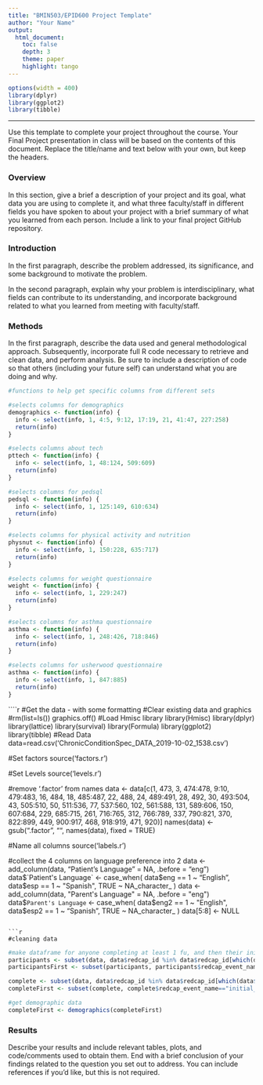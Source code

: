 ```yaml
---
title: "BMIN503/EPID600 Project Template"
author: "Your Name"
output: 
  html_document:
    toc: false 
    depth: 3 
    theme: paper 
    highlight: tango
---
```

```r
options(width = 400)
library(dplyr)
library(ggplot2)
library(tibble)
```  
***
Use this template to complete your project throughout the course. Your Final Project presentation in class will be based on the contents of this document. Replace the title/name and text below with your own, but keep the headers.

### Overview
In this section, give a brief a description of your project and its goal, what data you are using to complete it, and what three faculty/staff in different fields you have spoken to about your project with a brief summary of what you learned from each person. Include a link to your final project GitHub repository.


### Introduction 
In the first paragraph, describe the problem addressed, its significance, and some background to motivate the problem.

In the second paragraph, explain why your problem is interdisciplinary, what fields can contribute to its understanding, and incorporate background related to what you learned from meeting with faculty/staff.


### Methods
In the first paragraph, describe the data used and general methodological approach. Subsequently, incorporate full R code necessary to retrieve and clean data, and perform analysis. Be sure to include a description of code so that others (including your future self) can understand what you are doing and why. 
```r
#functions to help get specific columns from different sets

#selects columns for demographics
demographics <- function(info) {
  info <- select(info, 1, 4:5, 9:12, 17:19, 21, 41:47, 227:258)
  return(info)
}

#selects columns about tech
pttech <- function(info) {
  info <- select(info, 1, 48:124, 509:609)
  return(info)
}

#selects columns for pedsql
pedsql <- function(info) {
  info <- select(info, 1, 125:149, 610:634)
  return(info)
}

#selects columns for physical activity and nutrition
physnut <- function(info) {
  info <- select(info, 1, 150:228, 635:717)
  return(info)
}

#selects columns for weight questionnaire
weight <- function(info) {
  info <- select(info, 1, 229:247)
  return(info)
}

#selects columns for asthma questionnaire
asthma <- function(info) {
  info <- select(info, 1, 248:426, 718:846)
  return(info)
}

#selects columns for usherwood questionnaire
asthma <- function(info) {
  info <- select(info, 1, 847:885)
  return(info)
}
```


````r
#Get the data - with some formatting
#Clear existing data and graphics
#rm(list=ls())
graphics.off()
#Load Hmisc library
library(Hmisc)
library(dplyr)
library(lattice)
library(survival)
library(Formula)
library(ggplot2)
library(tibble)
#Read Data
data=read.csv('ChronicConditionSpec_DATA_2019-10-02_1538.csv')

#Set factors
source('factors.r')

#Set Levels
source('levels.r')

#remove '.factor' from names
data <- data[c(1, 473, 3, 474:478, 9:10, 479:483, 16, 484, 18, 485:487, 22, 488, 24, 489:491, 28, 492, 30, 493:504, 43, 505:510, 50, 511:536, 77, 537:560, 102, 561:588, 131, 589:606, 150, 607:684, 229, 685:715, 261, 716:765, 312, 766:789, 337, 790:821, 370, 822:899, 449, 900:917, 468, 918:919, 471, 920)]
names(data) <- gsub(".factor", "", names(data), fixed = TRUE)

#Name all columns
source('labels.r')

#collect the 4 columns on language preference into 2
data <- add_column(data, "Patient's Language" = NA, .before = "eng")
data$`Patient's Language` <- case_when(
  data$eng == 1 ~ "English",
  data$esp == 1 ~ "Spanish",
  TRUE ~ NA_character_
)
data <- add_column(data, "Parent's Language" = NA, .before = "eng")
data$`Parent's Language` <- case_when(
  data$eng2 == 1 ~ "English",
  data$esp2 == 1 ~ "Spanish",
  TRUE ~ NA_character_
)
data[5:8] <- NULL
```

```r
#cleaning data

```

```r
#make dataframe for anyone completing at least 1 fu, and then their initial visit (to collect demographics)
participants <- subset(data, data$redcap_id %in% data$redcap_id[which(data$redcap_event_name=="fu_visit_1_arm_1")])
participantsFirst <- subset(participants, participants$redcap_event_name=="initial_visit_arm_1")

complete <- subset(data, data$redcap_id %in% data$redcap_id[which(data$redcap_event_name=="final_visit_arm_1")])
completeFirst <- subset(complete, complete$redcap_event_name=="initial_visit_arm_1")

#get demographic data
completeFirst <- demographics(completeFirst)
```


### Results
Describe your results and include relevant tables, plots, and code/comments used to obtain them. End with a brief conclusion of your findings related to the question you set out to address. You can include references if you'd like, but this is not required.
